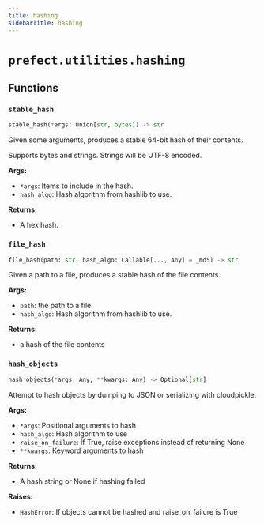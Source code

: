 ```yaml
---
title: hashing
sidebarTitle: hashing
---
```


# `prefect.utilities.hashing`

## Functions

### `stable_hash` <sup><a href="https://github.com/PrefectHQ/prefect/blob/main/src/prefect/utilities/hashing.py#L14" target="_blank"><Icon icon="github" style="width: 14px; height: 14px;" /></a></sup>

```python
stable_hash(*args: Union[str, bytes]) -> str
```


Given some arguments, produces a stable 64-bit hash of their contents.

Supports bytes and strings. Strings will be UTF-8 encoded.

**Args:**
- `*args`: Items to include in the hash.
- `hash_algo`: Hash algorithm from hashlib to use.

**Returns:**
- A hex hash.


### `file_hash` <sup><a href="https://github.com/PrefectHQ/prefect/blob/main/src/prefect/utilities/hashing.py#L34" target="_blank"><Icon icon="github" style="width: 14px; height: 14px;" /></a></sup>

```python
file_hash(path: str, hash_algo: Callable[..., Any] = _md5) -> str
```


Given a path to a file, produces a stable hash of the file contents.

**Args:**
- `path`: the path to a file
- `hash_algo`: Hash algorithm from hashlib to use.

**Returns:**
- a hash of the file contents


### `hash_objects` <sup><a href="https://github.com/PrefectHQ/prefect/blob/main/src/prefect/utilities/hashing.py#L48" target="_blank"><Icon icon="github" style="width: 14px; height: 14px;" /></a></sup>

```python
hash_objects(*args: Any, **kwargs: Any) -> Optional[str]
```


Attempt to hash objects by dumping to JSON or serializing with cloudpickle.

**Args:**
- `*args`: Positional arguments to hash
- `hash_algo`: Hash algorithm to use
- `raise_on_failure`: If True, raise exceptions instead of returning None
- `**kwargs`: Keyword arguments to hash

**Returns:**
- A hash string or None if hashing failed

**Raises:**
- `HashError`: If objects cannot be hashed and raise_on_failure is True

